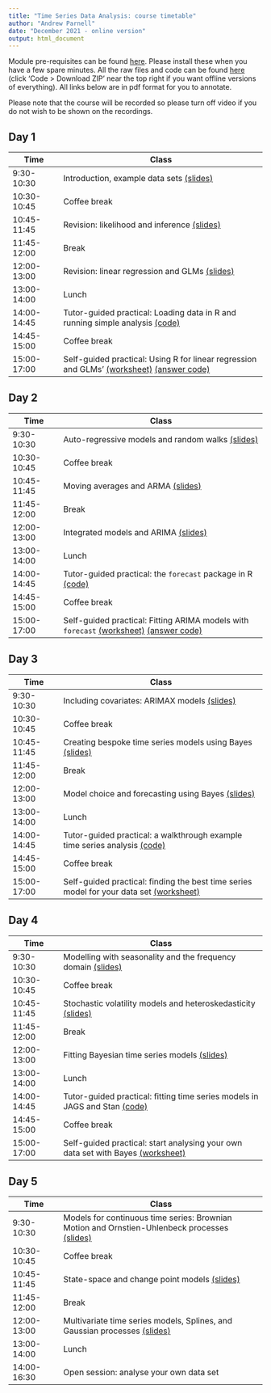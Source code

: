 ```yaml
---
title: "Time Series Data Analysis: course timetable"
author: "Andrew Parnell"
date: "December 2021 - online version"
output: html_document
---
```


Module pre-requisites can be found
[here](https://andrewcparnell.github.io/TSDA/prerequisites.html). Please install these when you have a few spare minutes. All the raw files and code can be found [here](https://www.github.com/andrewcparnell/TSDA) (click 'Code > Download ZIP' near the top right if you want offline versions of everything). All links below are in pdf format for you to annotate. 

Please note that the course will be recorded so please turn off video if you do not wish to be shown on the recordings. 

## Day 1

Time  | Class
------------- | ----------------------------------------------------
9:30-10:30 | Introduction, example data sets [(slides)](https://andrewcparnell.github.io/TSDA/slides/day_1/class_1_intro.pdf)
10:30-10:45 | Coffee break
10:45-11:45 | Revision: likelihood and inference [(slides)](https://andrewcparnell.github.io/TSDA/slides/day_1/class_2_inference.pdf)
11:45-12:00 | Break 
12:00-13:00 | Revision: linear regression and GLMs [(slides)](https://andrewcparnell.github.io/TSDA/slides/day_1/class_3_glms.pdf)
13:00-14:00 | Lunch
14:00-14:45 | Tutor-guided practical: Loading data in R and running simple analysis [(code)](https://andrewcparnell.github.io/TSDA/practicals/tutor_1_R_basics.R)
14:45-15:00 | Coffee break
15:00-17:00 | Self-guided practical: Using R for linear regression and GLMs' [(worksheet)](https://andrewcparnell.github.io/TSDA/practicals/prac_1_example_data.pdf) [(answer code)](https://andrewcparnell.github.io/TSDA/practicals/prac_1_answers.R)

## Day 2

Time  | Class
------------- | ----------------------------------------------------
9:30-10:30 | Auto-regressive models and random walks [(slides)](https://andrewcparnell.github.io/TSDA/slides/day_2/class_1_AR.pdf)
10:30-10:45 | Coffee break
10:45-11:45 | Moving averages and ARMA [(slides)](https://andrewcparnell.github.io/TSDA/slides/day_2/class_2_ARMA.pdf)
11:45-12:00 | Break 
12:00-13:00 | Integrated models and ARIMA [(slides)](https://andrewcparnell.github.io/TSDA/slides/day_2/class_3_ARIMA.pdf)
13:00-14:00 | Lunch
14:00-14:45 | Tutor-guided practical: the `forecast` package in R [(code)]()
14:45-15:00 | Coffee break
15:00-17:00 | Self-guided practical: Fitting ARIMA models with `forecast` [(worksheet)]() [(answer code)]()

## Day 3

Time  | Class
------------- | ----------------------------------------------------
9:30-10:30 | Including covariates: ARIMAX models [(slides)](https://andrewcparnell.github.io/TSDA/slides/day_3/class_1_ARIMAX.pdf)
10:30-10:45 | Coffee break
10:45-11:45 | Creating bespoke time series models using Bayes [(slides)](https://andrewcparnell.github.io/TSDA/slides/day_3/class_2_Bayes.pdf)
11:45-12:00 | Break 
12:00-13:00 | Model choice and forecasting using Bayes [(slides)](https://andrewcparnell.github.io/TSDA/slides/day_3/class_3_model_choice.pdf)
13:00-14:00 | Lunch
14:00-14:45 | Tutor-guided practical: a walkthrough example time series analysis [(code)]()
14:45-15:00 | Coffee break
15:00-17:00 | Self-guided practical: finding the best time series model for your data set [(worksheet)]()

## Day 4

Time  | Class
------------- | ----------------------------------------------------
9:30-10:30 | Modelling with seasonality and the frequency domain [(slides)]() 
10:30-10:45 | Coffee break
10:45-11:45 | Stochastic volatility models and heteroskedasticity [(slides)]()
11:45-12:00 | Break 
12:00-13:00 | Fitting Bayesian time series models [(slides)]()
13:00-14:00 | Lunch
14:00-14:45 | Tutor-guided practical: fitting time series models in JAGS and Stan [(code)]()
14:45-15:00 | Coffee break
15:00-17:00 | Self-guided practical: start analysing your own data set with Bayes [(worksheet)]()

## Day 5

Time  | Class
------------- | ----------------------------------------------------
9:30-10:30 | Models for continuous time series: Brownian Motion and Ornstien-Uhlenbeck processes [(slides)]()
10:30-10:45 | Coffee break
10:45-11:45 | State-space and change point models [(slides)]()
11:45-12:00 | Break 
12:00-13:00 | Multivariate time series models, Splines, and Gaussian processes [(slides)]()
13:00-14:00 | Lunch
14:00-16:30 | Open session: analyse your own data set 